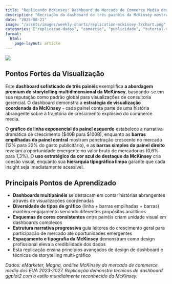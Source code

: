 ```yaml
---
title: "Replicando McKinsey: Dashboard do Mercado de Commerce Media dos EUA"
description: "Recriação do dashboard de três painéis da McKinsey mostrando crescimento explosivo projetado do mercado de commerce media dos EUA de $40B para $100B até 2027"
date: "2025-08-21"
image: "/assets/images/weekly-charts/replication-mckinsey-3/chart.png"
categories: ["replicacao-dados", "comercio", "publicidade", "tutorial-visualizacao"]
format:
  html:
    page-layout: article
---
```


![](/assets/images/weekly-charts/replication-mckinsey-3/chart.png){fig-align="center"}

## Pontos Fortes da Visualização

Este **dashboard sofisticado de três painéis** exemplifica **a abordagem premium de storytelling multidimensional da McKinsey**, baseando-se em sua reputação como padrão global para visualizações de consultoria gerencial. O dashboard demonstra a **estratégia de visualização coordenada da McKinsey** - cada painel conta parte de uma história abrangente sobre a trajetória de crescimento explosivo do commerce media.

O **gráfico de linha exponencial do painel esquerdo** estabelece a narrativa dramática de crescimento ($40B para $100B), enquanto as **barras empilhadas do painel central** mostram penetração crescente no mercado (12% para 22% do gasto publicitário), e as **barras simples do painel direito** revelam a oportunidade emergente no valor bruto de mercadorias (0,6% para 1,3%). O **uso estratégico da cor azul de destaque da McKinsey** cria coesão visual, enquanto sua **hierarquia tipográfica limpa** garante que cada insight seja imediatamente acessível.

## Principais Pontos de Aprendizado

- **Dashboards multipainéis** se destacam em contar histórias abrangentes através de visualizações coordenadas
- **Diversidade de tipos de gráfico** (linha + barras empilhadas + barras) mantém engajamento servindo diferentes propósitos analíticos
- **Esquemas de cores consistentes** entre painéis criam unidade visual em dashboards complexos
- **Estrutura narrativa progressiva** guia leitores do crescimento geral para participação de mercado até oportunidades emergentes
- **Espaçamento e tipografia da McKinsey** demonstram como design profissional eleva a credibilidade dos dados
- Esta replicação ensina princípios avançados de design de dashboard e técnicas de storytelling multi-gráfico

*Dados: eMarketer, Magna, análise McKinsey do mercado de commerce media dos EUA 2023-2027. Replicação demonstra técnicas de dashboard ggplot2 com o estilo mundialmente reconhecido da McKinsey.*